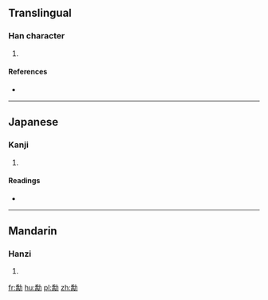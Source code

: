 ==Translingual==

===Han character===
{{Han char|rn=19|rad=力|as=12|sn=14|four=|canj=竹月大尸 (HBKS), X竹月大尸 (XHBKS)|ids=⿰[[喬]][[力]]}}

# {{defn|Han|sort=力12}}

====References====
* {{Han ref|kx=0149.190|dkj=02442|hdz=10380.120|uh=52EA|ud=21226}}

----

==Japanese==

===Kanji===
{{ja-kanji|grade=|rs=力12}}

# {{defn|lang=ja|sort=力12}}

====Readings====
* {{ja-readings|on=[[きゃく]] (kyaku), [[がく]] (gaku)|kun=[[すすむ]] (susumu)}}

----

==Mandarin==

===Hanzi===
{{cmn-hanzi|pin=[[jué]] ([[jue2]])|wg=chüeh<sup>2</sup>}}

# {{defn|lang=cmn|sort=力12}}

[[fr:勪]]
[[hu:勪]]
[[pl:勪]]
[[zh:勪]]